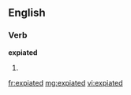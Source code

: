==English==

===Verb===
'''expiated'''

# {{past of|[[expiate]]}}

[[fr:expiated]]
[[mg:expiated]]
[[vi:expiated]]